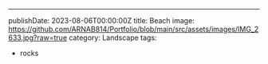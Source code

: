 ---
publishDate: 2023-08-06T00:00:00Z
title: Beach
image: https://github.com/ARNAB814/Portfolio/blob/main/src/assets/images/IMG_2633.jpg?raw=true
category: Landscape
tags:
  - rocks


